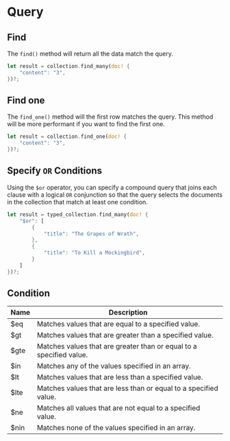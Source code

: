 # Query

## Find

The `find()` method will return all the data match the query.

```rust
let result = collection.find_many(doc! {
    "content": "3",
})?;
```

## Find one

The `find_one()` method will the first row matches the query.
This method will be more performant if you want to find the first one.

```rust
let result = collection.find_one(doc! {
    "content": "3",
})?;
```

## Specify `OR` Conditions

Using the `$or` operator, you can specify a compound query that joins each clause with a logical `OR` conjunction
so that the query selects the documents in the collection that match at least one condition.

```rust
let result = typed_collection.find_many(doc! {
    "$or": [
        {
            "title": "The Grapes of Wrath",
        },
        {
            "title": "To Kill a Mockingbird",
        }
    ]
})?;
```

## Condition

| Name | Description                                                         |
| ---- | ------------------------------------------------------------------- |
| $eq  | Matches values that are equal to a specified value.                 |
| $gt  | Matches values that are greater than a specified value.             |
| $gte | Matches values that are greater than or equal to a specified value. |
| $in  | Matches any of the values specified in an array.                    |
| $lt  | Matches values that are less than a specified value.                |
| $lte | Matches values that are less than or equal to a specified value.    |
| $ne  | Matches all values that are not equal to a specified value.         |
| $nin | Matches none of the values specified in an array.                   |
